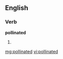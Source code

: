 ==English==

===Verb===
'''pollinated'''

# {{past of|[[pollinate]]}}

[[mg:pollinated]]
[[vi:pollinated]]